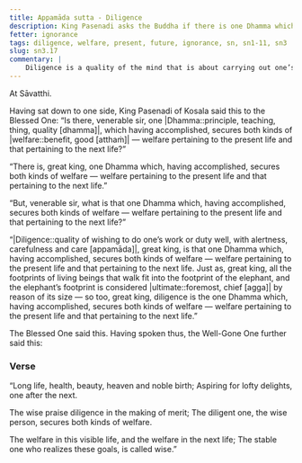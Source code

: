 ```yaml
---
title: Appamāda sutta - Diligence
description: King Pasenadi asks the Buddha if there is one Dhamma which, having accomplished, secures both kinds of welfare — welfare pertaining to the present life and that pertaining to the next life. The Buddha explains that diligence is that one Dhamma.
fetter: ignorance
tags: diligence, welfare, present, future, ignorance, sn, sn1-11, sn3
slug: sn3.17
commentary: |
    Diligence is a quality of the mind that is about carrying out one’s duty or obligations well, with continuous effort, while maintaining both an alertness and |care::gentleness|.
---
```


At Sāvatthi.

Having sat down to one side, King Pasenadi of Kosala said this to the Blessed One: “Is there, venerable sir, one |Dhamma::principle, teaching, thing, quality [dhamma]|, which having accomplished, secures both kinds of |welfare::benefit, good [atthaṁ]| — welfare pertaining to the present life and that pertaining to the next life?”

“There is, great king, one Dhamma which, having accomplished, secures both kinds of welfare — welfare pertaining to the present life and that pertaining to the next life.”

“But, venerable sir, what is that one Dhamma which, having accomplished, secures both kinds of welfare — welfare pertaining to the present life and that pertaining to the next life?”

“|Diligence::quality of wishing to do one’s work or duty well, with alertness, carefulness and care [appamāda]|, great king, is that one Dhamma which, having accomplished, secures both kinds of welfare — welfare pertaining to the present life and that pertaining to the next life. Just as, great king, all the footprints of living beings that walk fit into the footprint of the elephant, and the elephant’s footprint is considered |ultimate::foremost, chief [agga]| by reason of its size — so too, great king, diligence is the one Dhamma which, having accomplished, secures both kinds of welfare — welfare pertaining to the present life and that pertaining to the next life.”

The Blessed One said this. Having spoken thus, the Well-Gone One further said this:

### Verse

“Long life, health, beauty,
heaven and noble birth;
Aspiring for lofty delights,
one after the next.

The wise praise diligence
in the making of merit;
The diligent one, the wise person,
secures both kinds of welfare.

The welfare in this visible life,
and the welfare in the next life;
The stable one who realizes these goals,
is called wise.”